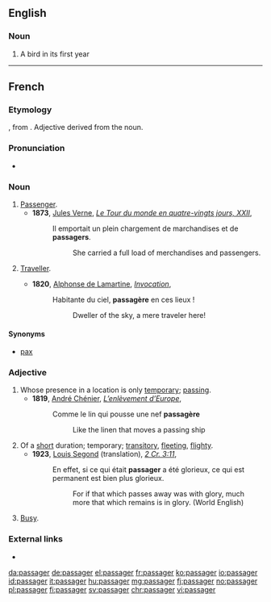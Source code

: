 ==English==

===Noun===
{{en-noun}}

# {{context|falconry|lang=en}} A bird in its first year

----

==French==

===Etymology===
{{etyl|frm|fr}} {{term|passagier|lang=frm}}, from {{term|passage}}. Adjective derived from the noun.

===Pronunciation===
* {{audio|Fr-passager.ogg|audio|lang=fr}}

===Noun===
{{fr-noun|m|f=passagère}}

# [[passenger|Passenger]].
#* '''1873''', [[w:Jules Verne|Jules Verne]], ''[[s:Le Tour du monde en quatre-vingts jours - Chapitre 22|Le Tour du monde en quatre-vingts jours, XXII]]'',
#*: Il emportait un plein chargement de marchandises et de '''passagers'''.
#*:: She carried a full load of merchandises and passengers.
# {{context|archaic|lang=fr}} [[traveller|Traveller]].
#* '''1820''', [[w:Alphonse de Lamartine|Alphonse de Lamartine]], ''[[s:Invocation|Invocation]]'',
#*: Habitante du ciel, '''passagère''' en ces lieux !
#*:: Dweller of the sky, a mere traveler here!

====Synonyms====
* [[pax]]

===Adjective===
{{fr-adj|f=passagère}}

# Whose presence in a location is only [[temporary]]; [[passing]].
#* '''1819''', [[w:André Chénier|André Chénier]], ''[[s:L’enlèvement d’Europe|L’enlèvement d’Europe]]'',
#*: Comme le lin qui pousse une nef '''passagère'''
#*:: Like the linen that moves a passing ship
# Of a [[short]] duration; temporary; [[transitory]], [[fleeting]], [[flighty]].
#* '''1923''', [[w:Louis Segond|Louis Segond]] (translation), ''[[s:Deuxième épître aux Corinthiens - Crampon|2 Cr. 3:11]]'',
#*: En effet, si ce qui était '''passager''' a été glorieux, ce qui est permanent est bien plus glorieux.
#*:: For if that which passes away was with glory, much more that which remains is in glory. (World English)
# {{context|informal|of a street or place|lang=fr}} [[busy|Busy]].

===External links===
* {{R:TLFi}}

[[da:passager]]
[[de:passager]]
[[el:passager]]
[[fr:passager]]
[[ko:passager]]
[[io:passager]]
[[id:passager]]
[[it:passager]]
[[hu:passager]]
[[mg:passager]]
[[fj:passager]]
[[no:passager]]
[[pl:passager]]
[[fi:passager]]
[[sv:passager]]
[[chr:passager]]
[[vi:passager]]